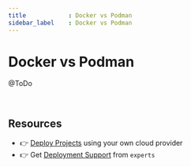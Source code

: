 ```yaml
---
title            : Docker vs Podman
sidebar_label    : Docker vs Podman
---
```


# Docker vs Podman

@ToDo 

<br />

## Resources

- 👉 [Deploy Projects](https://deploypro.dev/) using your own cloud provider
- 👉 Get [Deployment Support](https://deploypro.dev/support/) from `experts` 
